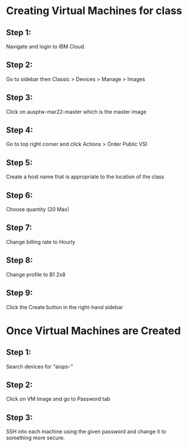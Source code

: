 # Creating Virtual Machines for class

## Step 1: 

Navigate and login to IBM Cloud.

## Step 2:

Go to sidebar then Classic > Devices > Manage > Images 

## Step 3: 

Click on ausptw-mar22-master which is the master image 

## Step 4:

Go to top right corner and click Actions > Order Public VSI

## Step 5:

Create a host name that is appropriate to the location of the class 

## Step 6:

Choose quantity (20 Max)

## Step 7:

Change billing rate to Hourly 

## Step 8:

Change profile to B1 2x8

## Step 9:

Click the Create button in the right-hand sidebar 


# Once Virtual Machines are Created

## Step 1:

Search devices for “aiops-”

## Step 2:

Click on VM Image and go to Password tab

## Step 3:

SSH into each machine using the given password and change it to something more secure.

